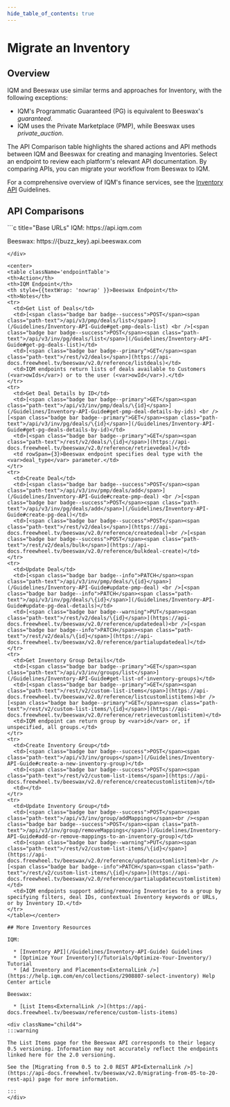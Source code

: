 ```yaml
---
hide_table_of_contents: true
---
```



# Migrate an Inventory

## Overview

IQM and Beeswax use similar terms and approaches for Inventory, with the following exceptions:

  * IQM's Programmatic Guaranteed (PG) is equivalent to Beeswax's <var>guaranteed</var>.
  * IQM uses the Private Marketplace (PMP), while Beeswax uses <var>private_auction</var>.

The API Comparison table highlights the shared actions and API methods between IQM and Beeswax for creating and managing Inventories. Select an endpoint to review each platform's relevant API documentation. By comparing APIs, you can migrate your workflow from Beeswax to IQM. 

For a comprehensive overview of IQM's finance services, see the [Inventory API](/Guidelines/Inventory-API-Guide) Guidelines.

## API Comparisons

<div class="smallTable">
```c title="Base URLs"
  IQM: https://api.iqm.com
  
  Beeswax: https://{buzz_key}.api.beeswax.com
```
</div>

<center>
<table className='endpointTable'>
<th>Action</th>
<th>IQM Endpoint</th>
<th style={{textWrap: 'nowrap' }}>Beeswax Endpoint</th>
<th>Notes</th>
<tr>
  <td>Get List of Deals</td>
  <td>[<span class="badge bar badge--success">POST</span><span class="path-text">/api/v3/pmp/deals/list</span>](/Guidelines/Inventory-API-Guide#get-pmp-deals-list) <br />[<span class="badge bar badge--success">POST</span><span class="path-text">/api/v3/inv/pg/deals/list</span>](/Guidelines/Inventory-API-Guide#get-pg-deals-list)</td>
  <td>[<span class="badge bar badge--primary">GET</span><span class="path-text">/rest/v2/deals</span>](https://api-docs.freewheel.tv/beeswax/v2.0/reference/listdeals)</td>
  <td>IQM endpoints return lists of deals available to Customers (<var>owIds</var>) or to the user (<var>owId</var>).</td>
</tr>
<tr>
  <td>Get Deal Details by ID</td>
  <td>[<span class="badge bar badge--primary">GET</span><span class="path-text">/api/v3/inv/pmp/deals/\{id}</span>](/Guidelines/Inventory-API-Guide#get-pmp-deal-details-by-ids) <br />[<span class="badge bar badge--primary">GET</span><span class="path-text">/api/v3/inv/pg/deals/\{id}</span>](/Guidelines/Inventory-API-Guide#get-pg-deals-details-by-id)</td>
  <td>[<span class="badge bar badge--primary">GET</span><span class="path-text">/rest/v2/deals/\{id}</span>](https://api-docs.freewheel.tv/beeswax/v2.0/reference/retrievedeal)</td>
  <td rowSpan={3}>Beeswax endpoint specifies deal type with the <var>deal_type</var> parameter.</td>
</tr>
<tr>
  <td>Create Deal</td>
  <td>[<span class="badge bar badge--success">POST</span><span class="path-text">/api/v3/inv/pmp/deals/add</span>](/Guidelines/Inventory-API-Guide#create-pmp-deal) <br />[<span class="badge bar badge--success">POST</span><span class="path-text">/api/v3/inv/pg/deals/add</span>](/Guidelines/Inventory-API-Guide#create-pg-deal)</td>
  <td>[<span class="badge bar badge--success">POST</span><span class="path-text">/rest/v2/deals</span>](https://api-docs.freewheel.tv/beeswax/v2.0/reference/createdeal)<br />[<span class="badge bar badge--success">POST</span><span class="path-text">/rest/v2/deals/bulk</span>](https://api-docs.freewheel.tv/beeswax/v2.0/reference/bulkdeal-create)</td>
</tr>
<tr>
  <td>Update Deal</td>
  <td>[<span class="badge bar badge--info">PATCH</span><span class="path-text">/api/v3/inv/pmp/deals/\{id}</span>](/Guidelines/Inventory-API-Guide#update-pmp-deal) <br />[<span class="badge bar badge--info">PATCH</span><span class="path-text">/api/v3/inv/pg/deals/\{id}</span>](/Guidelines/Inventory-API-Guide#update-pg-deal-details)</td>
  <td>[<span class="badge bar badge--warning">PUT</span><span class="path-text">/rest/v2/deals/\{id}</span>](https://api-docs.freewheel.tv/beeswax/v2.0/reference/updatedeal)<br />[<span class="badge bar badge--info">PATCH</span><span class="path-text">/rest/v2/deals/\{id}</span>](https://api-docs.freewheel.tv/beeswax/v2.0/reference/partialupdatedeal)</td>
</tr>
<tr>
  <td>Get Inventory Group Details</td>
  <td>[<span class="badge bar badge--primary">GET</span><span class="path-text">/api/v3/inv/groups/list</span>](/Guidelines/Inventory-API-Guide#get-list-of-inventory-groups)</td>
  <td>[<span class="badge bar badge--primary">GET</span><span class="path-text">/rest/v2/custom-list-items</span>](https://api-docs.freewheel.tv/beeswax/v2.0/reference/listcustomlistitems)<br />[<span class="badge bar badge--primary">GET</span><span class="path-text">/rest/v2/custom-list-items/\{id}</span>](https://api-docs.freewheel.tv/beeswax/v2.0/reference/retrievecustomlistitem)</td>
  <td>IQM endpoint can return group by <var>id</var> or, if unspecified, all groups.</td>
</tr>
<tr>
  <td>Create Inventory Group</td>
  <td>[<span class="badge bar badge--success">POST</span><span class="path-text">/api/v3/inv/groups</span>](/Guidelines/Inventory-API-Guide#create-a-new-inventory-group)</td>
  <td>[<span class="badge bar badge--success">POST</span><span class="path-text">/rest/v2/custom-list-items</span>](https://api-docs.freewheel.tv/beeswax/v2.0/reference/createcustomlistitem)</td>
  <td></td>
</tr>
<tr>
  <td>Update Inventory Group</td>
  <td>[<span class="badge bar badge--success">POST</span><span class="path-text">/api/v3/inv/group/addMappings</span><br /><span class="badge bar badge--success">POST</span><span class="path-text">/api/v3/inv/group/removeMappings</span>](/Guidelines/Inventory-API-Guide#add-or-remove-mappings-to-an-inventory-group)</td>
  <td>[<span class="badge bar badge--warning">PUT</span><span class="path-text">/rest/v2/custom-list-items/\{id}</span>](https://api-docs.freewheel.tv/beeswax/v2.0/reference/updatecustomlistitem)<br />[<span class="badge bar badge--info">PATCH</span><span class="path-text">/rest/v2/custom-list-items/\{id}</span>](https://api-docs.freewheel.tv/beeswax/v2.0/reference/partialupdatecustomlistitem)</td>
  <td>IQM endpoints support adding/removing Inventories to a group by specifying filters, deal IDs, contextual Inventory keywords or URLs, or by Inventory ID.</td>
</tr>
</table></center>

## More Inventory Resources 

IQM:

  * [Inventory API](/Guidelines/Inventory-API-Guide) Guidelines
  * [Optimize Your Inventory](/Tutorials/Optimize-Your-Inventory/) Tutorial
  * [Ad Inventory and Placements<ExternalLink />](https://help.iqm.com/en/collections/2908807-select-inventory) Help Center article

Beeswax: 

  * [List Items<ExternalLink />](https://api-docs.freewheel.tv/beeswax/reference/custom-lists-items)

<div className="child4">
:::warning

The List Items page for the Beeswax API corresponds to their legacy 0.5 versioning. Information may not accurately reflect the endpoints linked here for the 2.0 versioning. 

See the [Migrating from 0.5 to 2.0 REST API<ExternalLink />](https://api-docs.freewheel.tv/beeswax/v2.0/migrating-from-05-to-20-rest-api) page for more information. 

:::
</div>